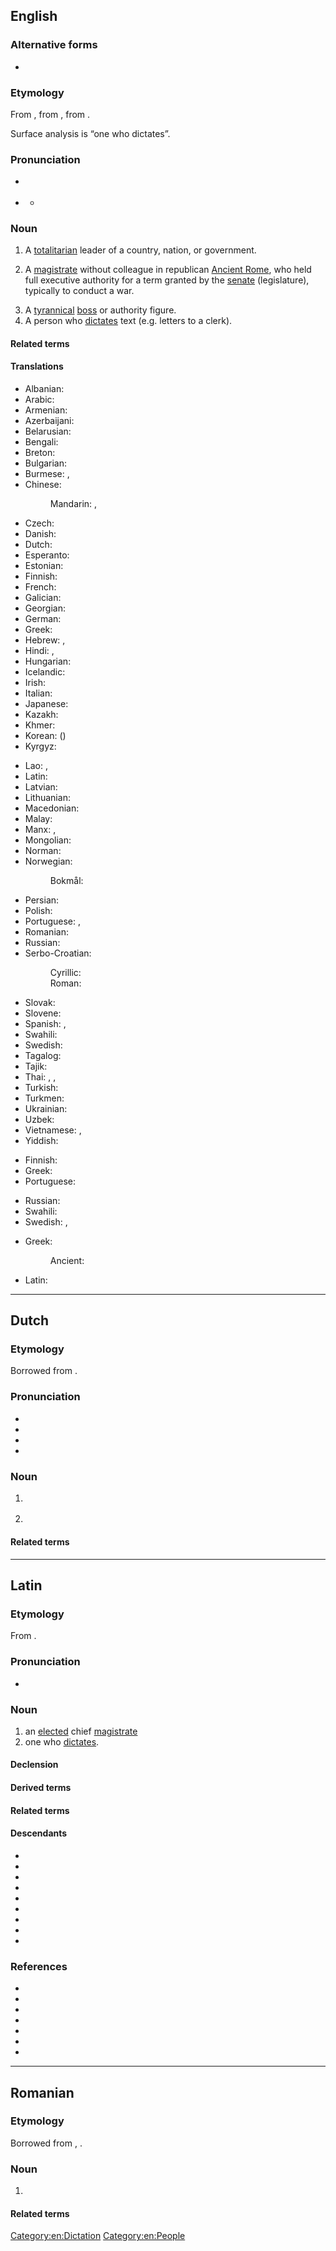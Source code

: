 ==English==
{{wikipedia}}

===Alternative forms===
* {{alter|en|dictatour||obsolete}}

===Etymology===
{{PIE root|en|deyḱ}}
From {{bor|en|la|dictātor|t=a chief magistrate}}, from {{m|la|dictō|t=dictate, prescribe}}, from {{m|la|dīcō|t=say, speak}}.

Surface analysis is {{af|en|dictate|-or|id2=agent noun}} “one who dictates”.

===Pronunciation===
* {{a|UK}} {{IPA|en|/dɪkˈteɪtə(ɹ)/}}
* {{a|US}} {{IPA|en|/ˈdɪkteɪtəɹ/}}
** {{audio|en|en-us-dictator.ogg|Audio (US)}}

===Noun===
{{en-noun}}

# A [[totalitarian]] leader of a country, nation, or government.
#: {{ux|en|'''Dictators''' are always punished eventually.}}
# {{lb|en|historical}} A [[magistrate]] without colleague in republican [[Ancient Rome]], who held full executive authority for a term granted by the [[senate]] (legislature), typically to conduct a war.
# A [[tyrannical]] [[boss]] or authority figure.
# A person who [[dictate]]s text (e.g. letters to a clerk).

====Related terms====
{{rel3|en
|dictate
|dictatorial
|dictatorship}}

====Translations====
{{trans-top|totalitarian leader of a dictatorship}}
* Albanian: {{t+|sq|diktator|m}}
* Arabic: {{t|ar|دِكْتَاتُور|m}}
* Armenian: {{t+|hy|բռնապետ}}
* Azerbaijani: {{t|az|diktator}}
* Belarusian: {{t|be|дыкта́тар|m}}
* Bengali: {{t|bn|একনায়ক}}
* Breton: {{t-check|br|diktatour|m}}
* Bulgarian: {{t+|bg|дикта́тор|m}}
* Burmese: {{t+|my|အာဏာရှင်}}, {{t+|my|သက်ဦးဆံပိုင်}}
* Chinese:
*: Mandarin: {{t+|cmn|獨裁者}}, {{t+|cmn|独裁者|tr=dúcáizhě}}
* Czech: {{t+|cs|diktátor|m}}
* Danish: {{t+|da|diktator|c}}
* Dutch: {{t+|nl|dictator|m}}
* Esperanto: {{t|eo|diktatoro}}
* Estonian: {{t|et|diktaator}}
* Finnish: {{t+|fi|diktaattori}}
* French: {{t+|fr|dictateur|m}}
* Galician: {{t+|gl|ditador|m}}
* Georgian: {{t|ka|დიქტატორი}}
* German: {{t+|de|Diktator|m}}
* Greek: {{t+|el|δικτάτορας|m}}
* Hebrew: {{t+|he|דיקטטור|m|tr=diktátor|alt=דִיקטָטוֹר / דיקטאטור}}, {{t|he|רוֹדָן|m|tr=rodán}}
* Hindi: {{t+|hi|तानाशाह|m}}, {{t+|hi|अधिनायक|m}}
* Hungarian: {{t+|hu|diktátor}}
* Icelandic: {{t|is|einræðiherra|m}}
* Irish: {{t+|ga|deachtóir|m}}
* Italian: {{t+|it|dittatore|m}}
* Japanese: {{t|ja|独裁者|tr=どくさいしゃ, dokusaisha}}
* Kazakh: {{t|kk|диктатор}}
* Khmer: {{t|km|អ្នកប្រើអំណាចផ្ដាច់ការ}}
* Korean: {{t+|ko|독재자}} ({{t+|ko|獨裁者}})
* Kyrgyz: {{t+|ky|диктатор}}
{{trans-mid}}
* Lao: {{t|lo|ຜູ້ບົ່ງການ}}, {{t|lo|ຜູ້ຜະເດັດການ}}
* Latin: {{t|la|dictātor|m}}
* Latvian: {{t|lv|diktators|m}}
* Lithuanian: {{t|lt|diktatorius|m}}
* Macedonian: {{t|mk|дикта́тор|m}}
* Malay: {{t|ms|diktator}}
* Manx: {{t|gv|ardreillagh|m}}, {{t|gv|ard-smaghteyder|m}}
* Mongolian: {{t+|mn|дарангуйлагч}}
* Norman: {{t|nrf|dictateur|m}} {{qualifier|Jersey}}
* Norwegian:
*: Bokmål: {{t|nb|diktator|m}}
* Persian: {{t+|fa|دیکتاتور|tr=diktâtor}}
* Polish: {{t+|pl|dyktator|m}}
* Portuguese: {{t+|pt|ditador|m}}, {{t|pt|ditadora|f}}
* Romanian: {{t+|ro|dictator|m}}
* Russian: {{t+|ru|дикта́тор|m}}
* Serbo-Croatian:
*: Cyrillic: {{t|sh|дѝкта̄тор|m}}
*: Roman: {{t+|sh|dìktātor|m}}
* Slovak: {{t|sk|diktátor|m}}
* Slovene: {{t+|sl|diktator|m}}
* Spanish: {{t+|es|dictador|m}}, {{t|es|dictadora|f}}
* Swahili: {{t+|sw|dikteta|5/6}}
* Swedish: {{t+|sv|diktator|c}}
* Tagalog: {{t|tl|diktador}}
* Tajik: {{t+|tg|диктатор}}
* Thai: {{t|th|ผู้มีอำนาจ}}, {{t|th|จอมบงการ}}, {{t|th|จอมเผด็จการ}}
* Turkish: {{t+|tr|diktatör}}
* Turkmen: {{t|tk|diktator}}
* Ukrainian: {{t|uk|дикта́тор|m}}
* Uzbek: {{t+|uz|diktator}}
* Vietnamese: {{t|vi|kẻ độc tài}}, {{t|vi|nhà độc tài}}
* Yiddish: {{t|yi|דיקטאַטאָר|m}}
{{trans-bottom}}

{{trans-top|tyrannical boss, or authority figure}}
* Finnish: {{t+|fi|diktaattori}}
* Greek: {{t+|el|δικτάτορας|m}}
* Portuguese: {{t+|pt|ditador|m}}
{{trans-mid}}
* Russian: {{t+|ru|дикта́тор|m}}
* Swahili: {{t+|sw|dikteta|5/6}}
* Swedish: {{t+|sv|diktator|c}}, {{t|sv|envåldshärskare|c}}
{{trans-bottom}}

{{trans-top|(historical) Ancient Roman magistrate}}
* Greek:
*: Ancient: {{t|grc|δικτάτωρ|m}}
{{trans-mid}}
* Latin: {{t|la|dictātor|m}}
{{trans-bottom}}

[[Category:en:Dictation]]
[[Category:en:People]]
{{C|en|Stock characters}}

----

==Dutch==

===Etymology===
Borrowed from {{bor|nl|la|dictātor}}.

===Pronunciation===
* {{IPA|nl|/ˌdɪkˈtaː.tɔr/}}
* {{audio|nl|Nl-dictator.ogg|Audio}}
* {{hyph|nl|dic|ta|tor}}
* {{rhymes|nl|aːtɔr}}

===Noun===
{{nl-noun|m|-:en|pl2=-s|dictatortje}}

# {{l|en|dictator}} {{gloss|tyrant, despot}}
#: {{syn|nl|despoot|dwingeland|tiran}}
# {{lb|nl|historical}} {{l|en|dictator}} {{gloss|Roman magistrate with expanded powers}}

====Related terms====
{{rel3|nl
|dictaat
|dictatoriaal
|dictatuur}}

----

==Latin==

===Etymology===
{{PIE root|la|deyḱ}}
From {{af|la|dictō|-tor|t1=I dictate}}.

===Pronunciation===
* {{la-IPA|dictātor}}

===Noun===
{{la-noun|dictātor<3>}}

# an [[elected]] chief [[magistrate]]
# one who [[dictate]]s.

====Declension====
{{la-ndecl|dictātor<3>}}

====Derived terms====
{{der3|la
|dictātōrius
|dictātrīx
|dictātūra}}

====Related terms====
{{rel4|la
|dīcō
|dictāmen
|dictāta
|dictātiō
|dictātiuncula
|dictiō
|dictiōsus
|dictitō
|dictō
|dictum
|dictus}}

====Descendants====
{{top3}}
* {{desc|ca|dictador}}
* {{desc|en|dictator}}
* {{desc|fr|dictateur}}
* {{desc|it|dittatore}}
* {{desc|pl|dyktator}}
* {{desc|pt|ditador}}
* {{desc|ro|dictator}}
* {{desc|ru|дикта́тор}}
* {{desc|es|dictador}}
{{bottom}}

===References===
* {{R:L&S}}
* {{R:Elementary Lewis}}
* {{R:du Cange}}
* {{R:Gaffiot}}
* {{R:M&A}}
* {{R:Peck}}
* {{R:Smith's Antiquities}}

----

==Romanian==

===Etymology===
Borrowed from {{bor|ro|fr|dictateur}}, {{bor|ro|la|dictātor}}.

===Noun===
{{ro-noun|m|dictatori}}

# {{l|en|dictator}}

====Related terms====
{{rel3|ro
|dictatură
|dictat
|dicta}}
